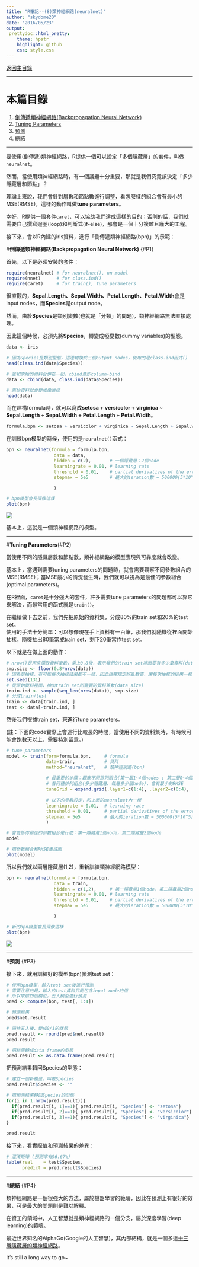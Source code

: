 ```yaml
---
title: "R筆記--(8)類神經網路(neuralnet)"
author: "skydome20"
date: "2016/05/23"
output: 
 prettydoc::html_pretty:
    theme: hpstr
    highlight: github
    css: style.css
---
```


<a href="https://rpubs.com/skydome20/Table" target="_blank">返回主目錄</a>   

------

# 本篇目錄

1. [倒傳遞類神經網路(Backpropagation Neural Network)](#P1)
2. [Tuning Parameters](#P2)
3. [預測](#P3)
4. [總結](#P4)

------

要使用(倒傳遞)類神經網路，R提供一個可以設定「多個隱藏層」的套件，叫做`neuralnet`。    

然而，當使用類神經網路時，有一個議題十分重要，那就是我們究竟該決定「多少隱藏層和節點」？   

理論上來說，我們會針對層數和節點數進行調整，看怎麼樣的組合會有最小的MSE(RMSE)，這樣的動作叫做**tune parameters**。   

幸好，R提供一個套件`caret`，可以協助我們達成這樣的目的；否則的話，我們就需要自己撰寫迴圈(loop)和判斷式(if-else)，那會是一個十分複雜且龐大的工程。   

接下來，會以R內建的iris資料，進行「倒傳遞類神經網路(bpn)」的示範：

#**倒傳遞類神經網路(Backpropagation Neural Network)** {#P1}

首先，以下是必須安裝的套件：
```r
require(neuralnet) # for neuralnet(), nn model
require(nnet)      # for class.ind()
require(caret)     # for train(), tune parameters

```

很直觀的，**Sepal.Length、Sepal.Width、Petal.Length、Petal.Width**會是input nodes，而**Species**是output node。

然而，由於**Species**是類別變數(也就是「分類」的問題)，類神經網路無法直接處理。   

因此這個時候，必須先將**Species**，轉變成啞變數(dummy variables)的型態。

```r
data <- iris

# 因為Species是類別型態，這邊轉換成三個output nodes，使用的是class.ind函式()
head(class.ind(data$Species))

# 並和原始的資料合併在一起，cbind意即column-bind
data <- cbind(data, class.ind(data$Species))

# 原始資料就會變成像這樣
head(data)
```

而在建構formula時，就可以寫成**setosa + versicolor + virginica ~ Sepal.Length + Sepal.Width + Petal.Length + Petal.Width**。

```r
formula.bpn <- setosa + versicolor + virginica ~ Sepal.Length + Sepal.Width + Petal.Length + Petal.Width
```

在訓練bpn模型的時候，使用的是`neuralnet()`函式：

```r
bpn <- neuralnet(formula = formula.bpn, 
                  data = data,
                  hidden = c(2),       # 一個隱藏層：2個node
                  learningrate = 0.01, # learning rate
                  threshold = 0.01,    # partial derivatives of the error function, a stopping criteria
                  stepmax = 5e5        # 最大的ieration數 = 500000(5*10^5)

                  )

# bpn模型會長得像這樣
plot(bpn)
```
<img src="1.png">   

基本上，這就是一個類神經網路的模型。

------

#**Tuning Parameters**{#P2}

當使用不同的隱藏層數和節點數，類神經網路的模型表現與可靠度就會改變。   

基本上，當遇到需要tuning parameters的問題時，就會需要觀察不同參數組合的MSE(RMSE)；當MSE最小的情況發生時，我們就可以視為是最佳的參數組合(optimal parameters)。   

在R裡面，`caret`是十分強大的套件，許多需要tune parameters的問題都可以靠它來解決，而最常用的函式就是`train()`。   

在繼續做下去之前，我們先把原始的資料集，分成80%的train set和20%的test set。   
使用的手法十分簡單：可以想像現在手上資料有一百筆，那我們就隨機從裡面開始抽樣，隨機抽出80筆當成train set，剩下20筆當作test set。   

以下就是在做上面的動作：   

```r
# nrow()是用來擷取資料筆數，乘上0.8後，表示我們的train set裡面要有多少筆資料(data size)
smp.size <- floor(0.8*nrow(data)) 
# 因為是抽樣，有可能每次抽樣結果都不一樣，因此這裡規定好亂數表，讓每次抽樣的結果一樣
set.seed(131)                     
# 從原始資料裡面，抽出train set所需要的資料筆數(data size)
train.ind <- sample(seq_len(nrow(data)), smp.size)
# 分成train/test
train <- data[train.ind, ]
test <- data[-train.ind, ]
```

然後我們根據train set，來進行tune parameters。   

(註：下面的code實際上會運行比較長的時間，當使用不同的資料集時，有時候可能會跑數天以上，需要特別留意。)   

```r
# tune parameters
model <- train(form=formula.bpn,     # formula
               data=train,           # 資料
               method="neuralnet",   # 類神經網路(bpn)
               
               # 最重要的步驟：觀察不同排列組合(第一層1~4個nodes ; 第二層0~4個nodes)
               # 看何種排列組合(多少隱藏層、每層多少個node)，會有最小的RMSE
               tuneGrid = expand.grid(.layer1=c(1:4), .layer2=c(0:4), .layer3=c(0)),               
               
               # 以下的參數設定，和上面的neuralnet內一樣
               learningrate = 0.01,  # learning rate
               threshold = 0.01,     # partial derivatives of the error function, a stopping criteria
               stepmax = 5e5         # 最大的ieration數 = 500000(5*10^5)
               )

# 會告訴你最佳的參數組合是什麼：第一隱藏層1個node，第二隱藏層2個node
model

# 把參數組合和RMSE畫成圖
plot(model)
```
   
所以我們就以兩層隱藏層(1,2)，重新訓練類神經網路模型：

```r
bpn <- neuralnet(formula = formula.bpn, 
                  data = train,
                  hidden = c(1,2),     # 第一隱藏層1個node，第二隱藏層2個nodes
                  learningrate = 0.01, # learning rate
                  threshold = 0.01,    # partial derivatives of the error function, a stopping criteria
                  stepmax = 5e5        # 最大的ieration數 = 500000(5*10^5)

                  )

# 新的bpn模型會長得像這樣
plot(bpn)
```

<img src="2.png">   


------


#**預測**    {#P3}

接下來，就用訓練好的模型(bpn)預測test set：

```r
# 使用bpn模型，輸入test set後進行預測
# 需要注意的是，輸入的test資料只能包含input node的值
# 所以取前四個欄位，丟入模型進行預測
pred <- compute(bpn, test[, 1:4])  

# 預測結果
pred$net.result

# 四捨五入後，變成0/1的狀態
pred.result <- round(pred$net.result)
pred.result

# 把結果轉成data frame的型態
pred.result <- as.data.frame(pred.result)

```

把預測結果轉回Species的型態：

```r
# 建立一個新欄位，叫做Species
pred.result$Species <- ""

# 把預測結果轉回Species的型態
for(i in 1:nrow(pred.result)){
  if(pred.result[i, 1]==1){ pred.result[i, "Species"] <- "setosa"}
  if(pred.result[i, 2]==1){ pred.result[i, "Species"] <- "versicolor"}
  if(pred.result[i, 3]==1){ pred.result[i, "Species"] <- "virginica"}
}

pred.result

```

接下來，看實際值和預測結果的差異：

```r
# 混淆矩陣 (預測率有96.67%)
table(real    = test$Species, 
      predict = pred.result$Species)

```


------
   
#**總結**   {#P4}

類神經網路是一個很強大的方法，屬於機器學習的範疇，因此在預測上有很好的效果，可是最大的問題則是難以解釋。   
   
在資工的領域中，人工智慧就是類神經網路的一個分支，屬於深度學習(deep learning)的範疇。   
   

最近世界知名的AlphaGo(Google的人工智慧)，其內部結構，就是一個多達<a href="http://www.bnext.com.tw/article/view/id/38923" target="_blank">十三層隱藏層的類神經網路</a>。  

It's still a long way to go~   
   



